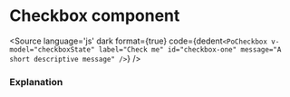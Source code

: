 # Checkbox component




<Description of={PoCheckbox} />

<Canvas withToolbar>
    <Story id="components-checkbox--basic" />
    <Story id="components-checkbox--with-message" />
</Canvas>

<Source
  language='js'
  dark
  format={true}
  code={dedent`
    <PoCheckbox
        v-model="checkboxState"
        label="Check me"
        id="checkbox-one"
        message="A short descriptive message"
    />
  `}
/>

### Explanation

<ArgsTable of={PoCheckbox} />
